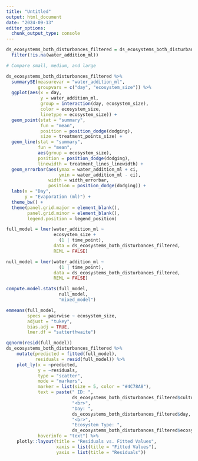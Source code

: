 ```yaml
---
title: "Untitled"
output: html_document
date: "2024-09-13"
editor_options: 
  chunk_output_type: console
---
```


```r
ds_ecosystems_both_disturbances_filtered = ds_ecosystems_both_disturbances %>%
  filter(!is.na(water_addition_ml))
```

```r

# Compare small, medium, and large

ds_ecosystems_both_disturbances_filtered %>%
  summarySE(measurevar = "water_addition_ml",
            groupvars = c("day", "ecosystem_size")) %>%
  ggplot(aes(x = day,
             y = water_addition_ml,
             group = interaction(day, ecosystem_size),
             color = ecosystem_size,
             linetype = ecosystem_size)) +
  geom_point(stat = "summary",
             fun = "mean",
             position = position_dodge(dodging),
             size = treatment_points_size) + 
  geom_line(stat = "summary",
            fun = "mean",
            aes(group = ecosystem_size),
            position = position_dodge(dodging),
            linewidth = treatment_lines_linewidth) +
  geom_errorbar(aes(ymax = water_addition_ml + ci,
                    ymin = water_addition_ml - ci),
                width = width_errorbar,
                position = position_dodge(dodging)) +
  labs(x = "Day",
       y = "Evaporation (ml)") +
  theme_bw() +
  theme(panel.grid.major = element_blank(),
        panel.grid.minor = element_blank(),
        legend.position = legend_position)

full_model = lmer(water_addition_ml ~
                  ecosystem_size +
                    (1 | time_point),
                  data = ds_ecosystems_both_disturbances_filtered,
                  REML = FALSE)

null_model = lmer(water_addition_ml ~
                    (1 | time_point),
                  data = ds_ecosystems_both_disturbances_filtered,
                  REML = FALSE)

compute.model.stats(full_model,
                    null_model,
                    "mixed_model")

emmeans(full_model,
        specs = pairwise ~ ecosystem_size,
        adjust = "tukey",
        bias.adj = TRUE,
        lmer.df = "satterthwaite")

qqnorm(resid(full_model))
ds_ecosystems_both_disturbances_filtered %>%
    mutate(predicted = fitted(full_model),
           residuals = resid(full_model)) %>%
    plot_ly(x = ~predicted,
            y = ~residuals,
            type = "scatter",
            mode = "markers",
            marker = list(size = 5, color = "#4C78A8"),
            text = paste(" ID: ", 
                         ds_ecosystems_both_disturbances_filtered$culture_ID, 
                         "<br>",
                         "Day: ", 
                         ds_ecosystems_both_disturbances_filtered$day, 
                         "<br>",
                         "Ecosystem Type: ", 
                         ds_ecosystems_both_disturbances_filtered$ecosystem_type),
            hoverinfo = "text") %>%
    plotly::layout(title = "Residuals vs. Fitted Values",
                   xaxis = list(title = "Fitted Values"),
                   yaxis = list(title = "Residuals"))
```